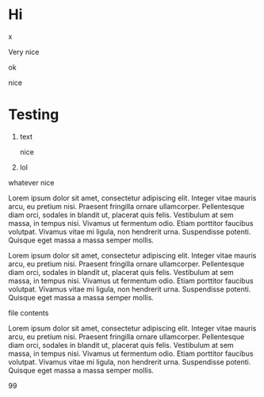 # Hi

<!-- DOCS:START -->
x
<!-- DOCS:END -->

Very nice

<!--- DOCS:START(TOC) foo={{ rad: 'orange' }} ------>
ok
<!-- DOCS:END -->

<!-- DOCS:START {{functionNamex}} foo={{ rad: 'orange' }} ------>
nice
<!-- DOCS:END -->

# Testing

1. text

    <!-- DOCS:START {{functionName}} foo={{ rad: 'yellow' }} -->
    nice
    <!-- DOCS:END -->

2. lol

whatever   <!-- DOCS:START {{rad}} foo={{ rad: 'yellow' }} -->
           nice
           <!-- DOCS:END -->


  <!-- DOCS:START lol
    /* This is autogenerated content */
    src={'.src/jdjjdjjd'}
    height={{111}}
    numberAsString="12345"
    great={["scoot", 1]}
    nope=false 
    ⛔️
  -->
  Lorem ipsum dolor sit amet, consectetur adipiscing elit. Integer vitae mauris arcu, eu pretium nisi. 
  Praesent fringilla ornare ullamcorper. Pellentesque diam orci, sodales in blandit ut, placerat quis felis. 
  Vestibulum at sem massa, in tempus nisi. 
  Vivamus ut fermentum odio. Etiam porttitor faucibus volutpat. 
  Vivamus vitae mi ligula, non hendrerit urna. Suspendisse potenti. Quisque eget massa a massa semper mollis.
  <!-- DOCS:END -->



Lorem ipsum dolor sit amet, consectetur adipiscing elit. Integer vitae mauris arcu, eu pretium nisi. Praesent fringilla ornare ullamcorper. Pellentesque diam orci, sodales in blandit ut, placerat quis felis. Vestibulum at sem massa, in tempus nisi. Vivamus ut fermentum odio. Etiam porttitor faucibus volutpat. Vivamus vitae mi ligula, non hendrerit urna. Suspendisse potenti. Quisque eget massa a massa semper mollis.

<!-- DOCS:START FILE src="../FILE-test.md" -->
file contents
<!-- DOCS:END -->

Lorem ipsum dolor sit amet, consectetur adipiscing elit. Integer vitae mauris arcu, eu pretium nisi. Praesent fringilla ornare ullamcorper. Pellentesque diam orci, sodales in blandit ut, placerat quis felis. Vestibulum at sem massa, in tempus nisi. Vivamus ut fermentum odio. Etiam porttitor faucibus volutpat. Vivamus vitae mi ligula, non hendrerit urna. Suspendisse potenti. Quisque eget massa a massa semper mollis.

<!-- DOCS:START functionName foo={{ rad: 'bar' }} -->99<!--DOCS:END-->